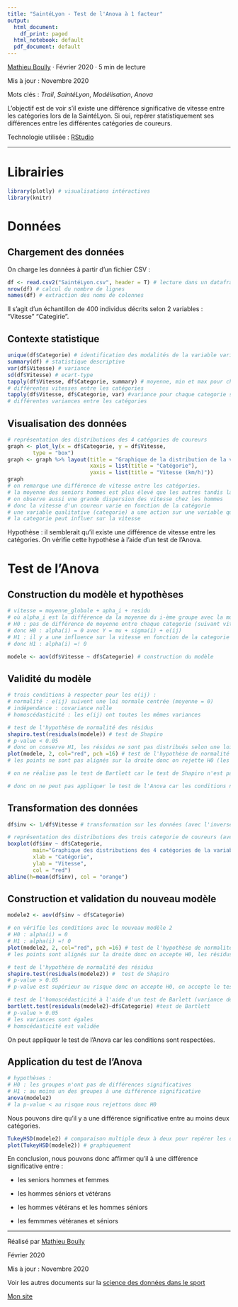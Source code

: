 ---
title: "SaintéLyon - Test de l'Anova à 1 facteur"
output:
  html_document:
    df_print: paged
  html_notebook: default
  pdf_document: default
---
[Mathieu Boully](https://www.linkedin.com/in/mathieu-boully-61b910175/) · Février 2020 · 5 min de lecture

Mis à jour : Novembre 2020

Mots clés : *Trail*, *SaintéLyon*, *Modélisation*, *Anova*

L'objectif est de voir s'il existe une différence significative de vitesse entre les catégories lors de la SaintéLyon. Si oui, repérer statistiquement ses différences entre les différentes catégories de coureurs.

Technologie utilisée : [RStudio](https://rstudio.com/)

---

# Librairies

```{r}
library(plotly) # visualisations intéractives
library(knitr)
```

# Données

## Chargement des données

On charge les données à partir d'un fichier CSV :

```{r}
df <- read.csv2("SaintéLyon.csv", header = T) # lecture dans un dataframe
nrow(df) # calcul du nombre de lignes
names(df) # extraction des noms de colonnes
```

Il s'agit d'un échantillon de 400 individus décrits selon 2 variables : "Vitesse" "Categirie".

## Contexte statistique

```{r}
unique(df$Categorie) # identification des modalités de la variable variété
summary(df) # statistique descriptive
var(df$Vitesse) # variance
sd(df$Vitesse) # ecart-type
tapply(df$Vitesse, df$Categorie, summary) # moyenne, min et max pour chaque categorie sur la variable vitesse
# différentes vitesses entre les catégories
tapply(df$Vitesse, df$Categorie, var) #variance pour chaque categorie sur la variable vitesse
# différentes variances entre les catégories
```

## Visualisation des données

```{r}
# représentation des distributions des 4 catégories de coureurs
graph <- plot_ly(x = df$Categorie, y = df$Vitesse,
        type = "box")
graph <- graph %>% layout(title = "Graphique de la distribution de la vitesse par catégorie",
                          xaxis = list(title = "Catégorie"),
                          yaxis = list(title = "Vitesse (km/h)"))
graph
# on remarque une différence de vitesse entre les catégories.
# la moyenne des seniors hommes est plus élevé que les autres tandis la moyenne la plus basse concerne les veterans femmes
# on observe aussi une grande dispersion des vitesse chez les hommes
# donc la vitesse d'un coureur varie en fonction de la catégorie
# une variable qualitative (categorie) a une action sur une variable quantitatve (vitesse)
# la categorie peut influer sur la vitesse
```

Hypothèse : il semblerait qu'il existe une différence de vitesse entre les catégories.
On vérifie cette hypothèse à l'aide d'un test de l'Anova.

# Test de l'Anova

## Construction du modèle et hypothèses

```{r}
# vitesse = moyenne_globale + apha_i + residu
# où alpha_i est la différence da la moyenne du i-ème groupe avec la moyenne générale
# H0 : pas de différence de moyenne entre chaque categorie (suivant vitesse)
# donc H0 : alpha(i) = 0 avec Y = mu + sigma(i) + e(ij)
# H1 : il y a une influence sur la vitesse en fonction de la categorie
# donc H1 : alpha(i) =! 0

modele <- aov(df$Vitesse ~ df$Categorie) # construction du modèle
```

## Validité du modèle

```{r}
# trois conditions à respecter pour les e(ij) :
# normalité : e(ij) suivent une loi normale centrée (moyenne = 0)
# indépendance : covariance nulle
# homoscédasticité : les e(ij) ont toutes les mêmes variances

# test de l'hypothèse de normalité des résidus
shapiro.test(residuals(modele)) # test de Shapiro
# p-value < 0.05
# donc on conserve H1, les résidus ne sont pas distribués selon une loi normale
plot(modele, 2, col="red", pch =16) # test de l'hypothèse de normalité des résidus graphiquement (QQ-plot)
# les points ne sont pas alignés sur la droite donc on rejette H0 (les résidus ne suivent pas une loi normale)

# on ne réalise pas le test de Bartlett car le test de Shapiro n'est pas respecté

# donc on ne peut pas appliquer le test de l'Anova car les conditions ne sont pas respectées
```

## Transformation des données

```{r}
df$inv <- 1/df$Vitesse # transformation sur les données (avec l'inverse)

# représentation des distributions des trois categorie de coureurs (avec le log)
boxplot(df$inv ~ df$Categorie, 
        main="Graphique des distributions des 4 catégories de la variable Vitesse", 
        xlab = "Catégorie", 
        ylab = "Vitesse", 
        col = "red")
abline(h=mean(df$inv), col = "orange")
```

## Construction et validation du nouveau modèle

```{r}
modele2 <- aov(df$inv ~ df$Categorie)

# on vérifie les conditions avec le nouveau modèle 2
# H0 : alpha(i) = 0
# H1 : alpha(i) =! 0
plot(modele2, 2, col="red", pch =16) # test de l'hypothèse de normalité des résidus graphiquement (QQ-plot)
# les points sont alignés sur la droite donc on accepte H0, les résidus suivent la loi normale

# test de l'hypothèse de normalité des résidus
shapiro.test(residuals(modele2)) #  test de Shapiro
# p-value > 0.05
# p-value est supérieur au risque donc on accepte H0, on accepte le test de normalité des résidus

# test de l'homoscédasticité à l'aide d'un test de Barlett (variance des résidus)
bartlett.test(residuals(modele2)~df$Categorie) #test de Bartlett
# p-value > 0.05
# les variances sont égales
# homscédasticité est validée
```

On peut appliquer le test de l'Anova car les conditions sont respectées.

## Application du test de l'Anova

```{r}
# hypothèses :
# H0 : les groupes n'ont pas de différences significatives
# H1 : au moins un des groupes à une différence significative 
anova(modele2)
# la p-value < au risque nous rejettons donc H0
```

Nous pouvons dire qu'il y a une différence significative entre au moins deux catégories.

```{r}
TukeyHSD(modele2) # comparaison multiple deux à deux pour repérer les différences
plot(TukeyHSD(modele2)) # graphiquement
```

En conclusion, nous pouvons donc affirmer qu'il à une différence significative entre :

  - les seniors hommes et femmes
 
  - les hommes séniors et vétérans
  
  - les hommes vétérans et les hommes séniors
  
  - les femmmes vétéranes et séniors

---
Réalisé par [Mathieu Boully](https://www.linkedin.com/in/mathieu-boully-61b910175/)

Février 2020

Mis à jour : Novembre 2020

Voir les autres documents sur la [science des données dans le sport](https://mathieu-boully.000webhostapp.com/sports-analysis/)

[Mon site](https://mathieu-boully.000webhostapp.com/)